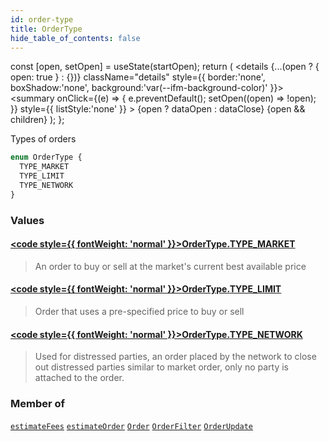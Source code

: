 ```yaml
---
id: order-type
title: OrderType
hide_table_of_contents: false
---
```







  const [open, setOpen] = useState(startOpen);
  return (
    <details {...(open ? { open: true } : {})} className="details" style={{ border:'none', boxShadow:'none', background:'var(--ifm-background-color)' }}>
      <summary
        onClick={(e) => {
          e.preventDefault();
          setOpen((open) => !open);
        }}
        style={{ listStyle:'none' }}
      >
      {open ? dataOpen : dataClose}
      </summary>
      {open && children}
    </details>
  );
};




Types of orders


```graphql
enum OrderType {
  TYPE_MARKET
  TYPE_LIMIT
  TYPE_NETWORK
}
```


### Values

#### [<code style={{ fontWeight: 'normal' }}>OrderType.<b>TYPE_MARKET</b></code>](#) 
> An order to buy or sell at the market's current best available price
> 

#### [<code style={{ fontWeight: 'normal' }}>OrderType.<b>TYPE_LIMIT</b></code>](#) 
> Order that uses a pre-specified price to buy or sell
> 

#### [<code style={{ fontWeight: 'normal' }}>OrderType.<b>TYPE_NETWORK</b></code>](#) 
> Used for distressed parties, an order placed by the network to close out distressed parties
> similar to market order, only no party is attached to the order.
> 



### Member of

[`estimateFees`](/testnet/api/graphql/queries/estimate-fees)  <Badge class="secondary" text="query"/><Bullet />[`estimateOrder`](/testnet/api/graphql/queries/estimate-order)  <Badge class="secondary" text="query"/><Bullet />[`Order`](/testnet/api/graphql/objects/order)  <Badge class="secondary" text="object"/><Bullet />[`OrderFilter`](/testnet/api/graphql/inputs/order-filter)  <Badge class="secondary" text="input"/><Bullet />[`OrderUpdate`](/testnet/api/graphql/objects/order-update)  <Badge class="secondary" text="object"/>

